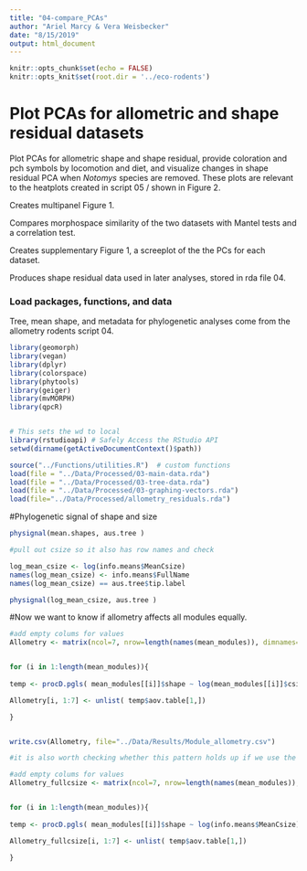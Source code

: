 ```yaml
---
title: "04-compare_PCAs"
author: "Ariel Marcy & Vera Weisbecker"
date: "8/15/2019"
output: html_document
---
```


```r
knitr::opts_chunk$set(echo = FALSE)
knitr::opts_knit$set(root.dir = '../eco-rodents')
```

# Plot PCAs for allometric and shape residual datasets
Plot PCAs for allometric shape and shape residual, provide coloration and pch symbols by locomotion and diet, and visualize changes in shape residual PCA when *Notomys* species are removed. These plots are relevant to the heatplots created in script 05 / shown in Figure 2. 

Creates multipanel Figure 1.

Compares morphospace similarity of the two datasets with Mantel tests and a correlation test.

Creates supplementary Figure 1, a screeplot of the the PCs for each dataset.

Produces shape residual data used in later analyses, stored in rda file 04.

### Load packages, functions, and data
Tree, mean shape, and metadata for phylogenetic analyses come from the allometry rodents script 04. 
```r
library(geomorph)   
library(vegan)      
library(dplyr)      
library(colorspace) 
library(phytools) 
library(geiger)      
library(mvMORPH)  
library(qpcR)


# This sets the wd to local
library(rstudioapi) # Safely Access the RStudio API
setwd(dirname(getActiveDocumentContext()$path))

source("../Functions/utilities.R")  # custom functions
load(file = "../Data/Processed/03-main-data.rda")
load(file = "../Data/Processed/03-tree-data.rda")
load(file = "../Data/Processed/03-graphing-vectors.rda")
load(file="../Data/Processed/allometry_residuals.rda")

```

#Phylogenetic signal of shape and size
```r


physignal(mean.shapes, aus.tree )

#pull out csize so it also has row names and check

log_mean_csize <- log(info.means$MeanCsize)
names(log_mean_csize) <- info.means$FullName
names(log_mean_csize) == aus.tree$tip.label

physignal(log_mean_csize, aus.tree )

```

#Now we want to know if allometry affects all modules equally. 

```r

#add empty colums for values
Allometry <- matrix(ncol=7, nrow=length(names(mean_modules)), dimnames=list(c(names(mean_modules)), c("Df", "SS","MS" ,"Rsq", "F", "Z","P")) )


for (i in 1:length(mean_modules)){
  
temp <- procD.pgls( mean_modules[[i]]$shape ~ log(mean_modules[[i]]$csize), phy=aus.tree, iter = 10000)

Allometry[i, 1:7] <- unlist( temp$aov.table[1,])

}


write.csv(Allometry, file="../Data/Results/Module_allometry.csv")

#it is also worth checking whether this pattern holds up if we use the overall csize of the skull, since the datasets are all aligned.

#add empty colums for values
Allometry_fullcsize <- matrix(ncol=7, nrow=length(names(mean_modules)), dimnames=list(c(names(mean_modules)), c("Df", "SS","MS" ,"Rsq", "F", "Z","P")) )


for (i in 1:length(mean_modules)){
  
temp <- procD.pgls( mean_modules[[i]]$shape ~ log(info.means$MeanCsize), phy=aus.tree)

Allometry_fullcsize[i, 1:7] <- unlist( temp$aov.table[1,])

}


```
